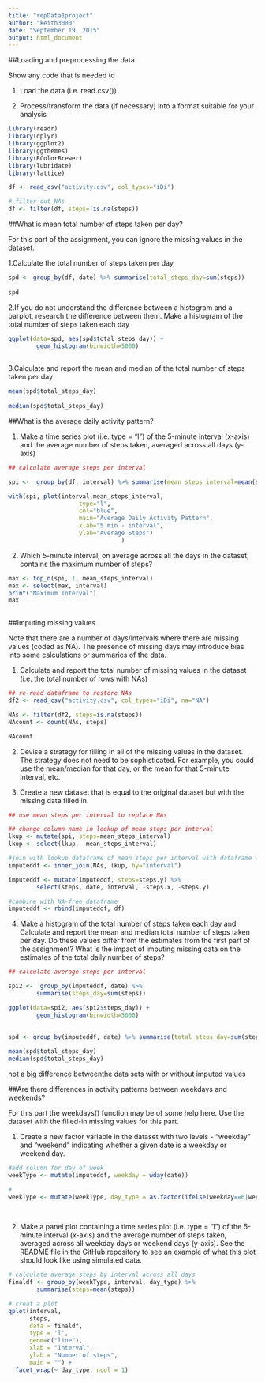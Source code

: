```yaml
---
title: "repData1project"
author: "keith3000"
date: "September 19, 2015"
output: html_document
---
```


##Loading and preprocessing the data

Show any code that is needed to

1. Load the data (i.e. read.csv())

2. Process/transform the data (if necessary) into a format suitable for your analysis

```r
library(readr)
library(dplyr)
library(ggplot2)
library(ggthemes)
library(RColorBrewer)
library(lubridate)
library(lattice)

df <- read_csv("activity.csv", col_types="iDi")

# filter out NAs
df <- filter(df, steps=!is.na(steps))
```


##What is mean total number of steps taken per day?

For this part of the assignment, you can ignore the missing values in the dataset.

1.Calculate the total number of steps taken per day

```r
    
spd <- group_by(df, date) %>% summarise(total_steps_day=sum(steps))
 
spd
```


2.If you do not understand the difference between a histogram and a barplot, research the difference between them. Make a histogram of the total number of steps taken each day

```r
    
ggplot(data=spd, aes(spd$total_steps_day)) + 
        geom_histogram(binwidth=5000)
    
```

3.Calculate and report the mean and median of the total number of steps taken per day

```r
mean(spd$total_steps_day) 
                              
median(spd$total_steps_day)  
```

##What is the average daily activity pattern?

1. Make a time series plot (i.e. type = "l") of the 5-minute interval (x-axis) and the average number of steps taken, averaged across all days (y-axis)

```r
## calculate average steps per interval 

spi <-  group_by(df, interval) %>% summarise(mean_steps_interval=mean(steps))

with(spi, plot(interval,mean_steps_interval,
                    type="l",
                    col="blue",
                    main="Average Daily Activity Pattern",
                    xlab="5 min - interval",
                    ylab="Average Steps")
                                )
```


2. Which 5-minute interval, on average across all the days in the dataset, contains the maximum number of steps? 


```r
    
max <- top_n(spi, 1, mean_steps_interval)
max <- select(max, interval)
print("Maximum Interval")
max
    
```


##Imputing missing values

Note that there are a number of days/intervals where there are missing values (coded as NA). The presence of missing days may introduce bias into some calculations or summaries of the data.

1. Calculate and report the total number of missing values in the dataset (i.e. the total number of rows with NAs)

```r

## re-read dataframe to restore NAs
df2 <- read_csv("activity.csv", col_types="iDi", na="NA") 

NAs <- filter(df2, steps=is.na(steps))
NAcount <- count(NAs, steps)

NAcount
```

2. Devise a strategy for filling in all of the missing values in the dataset. The strategy does not need to be sophisticated. For example, you could use the mean/median for that day, or the mean for that 5-minute interval, etc.

3. Create a new dataset that is equal to the original dataset but with the missing data filled in.

```r

## use mean steps per interval to replace NAs

## change column name in lookup of mean steps per interval 
lkup <- mutate(spi, steps=mean_steps_interval)
lkup <- select(lkup, -mean_steps_interval)

#join with lookup dataframe of mean steps per interval with dataframe with NAs only
imputeddf <- inner_join(NAs, lkup, by="interval")

imputeddf <- mutate(imputeddf, steps=steps.y) %>% 
        select(steps, date, interval, -steps.x, -steps.y)

#combine with NA-free dataframe
imputeddf <- rbind(imputeddf, df)

```



4. Make a histogram of the total number of steps taken each day and Calculate and report the mean and median total number of steps taken per day. Do these values differ from the estimates from the first part of the assignment? What is the impact of imputing missing data on the estimates of the total daily number of steps?

```r
## calculate average steps per interval 

spi2 <-  group_by(imputeddf, date) %>% 
        summarise(steps_day=sum(steps))

ggplot(data=spi2, aes(spi2$steps_day)) + 
        geom_histogram(binwidth=5000)

    
spd <- group_by(imputeddf, date) %>% summarise(total_steps_day=sum(steps))
 
mean(spd$total_steps_day)
median(spd$total_steps_day)

```

not a big difference betweenthe data sets with or without imputed values


##Are there differences in activity patterns between weekdays and weekends?

For this part the weekdays() function may be of some help here. Use the dataset with the filled-in missing values for this part.

1. Create a new factor variable in the dataset with two levels - "weekday" and "weekend" indicating whether a given date is a weekday or weekend day.

```r
#add column for day of week
weekType <- mutate(imputeddf, weekday = wday(date))

#
weekType <- mutate(weekType, day_type = as.factor(ifelse(weekday==6|weekday==7, "weekend", "weekday")))
     
     
```


2. Make a panel plot containing a time series plot (i.e. type = "l") of the 5-minute interval (x-axis) and the average number of steps taken, averaged across all weekday days or weekend days (y-axis). See the README file in the GitHub repository to see an example of what this plot should look like using simulated data.

```r


# calculate average steps by interval across all days
finaldf <- group_by(weekType, interval, day_type) %>% 
        summarise(steps=mean(steps))                                              

# creat a plot
qplot(interval, 
      steps, 
      data = finaldf, 
      type = 'l', 
      geom=c("line"),
      xlab = "Interval", 
      ylab = "Number of steps", 
      main = "") +
  facet_wrap(~ day_type, ncol = 1)

```


